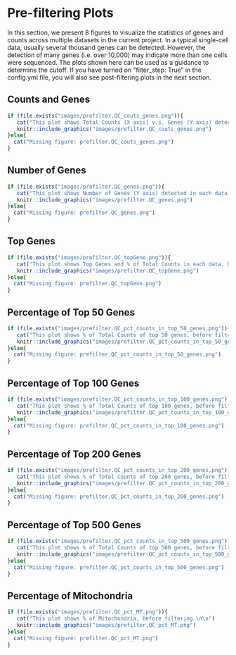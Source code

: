 # Pre-filtering Plots

In this section, we present 8 figures to visualize the statistics of genes and counts across multiple datasets in the current project. In a typical single-cell data, usually several thousand genes can be detected. However, the detection of many genes (i.e. over 10,000) may indicate more than one cells were sequenced. The plots shown here can be used as a guidance to determine the cutoff. If you have turned on "filter_step: True" in the config.yml file, you will also see post-filtering plots in the next section.

## Counts and Genes

```r
if (file.exists("images/prefilter.QC_couts_genes.png")){
   cat("This plot shows Total Counts (X axis) v.s. Genes (Y axis) detected in each data, before filtering.\n\n")
   knitr::include_graphics("images/prefilter.QC_couts_genes.png")
}else{
  cat("Missing figure: prefilter.QC_couts_genes.png") 
}
```

## Number of Genes

```r
if (file.exists("images/prefilter.QC_genes.png")){
   cat("This plot shows Number of Genes (Y axis) detected in each data, before filtering.\n\n")
   knitr::include_graphics("images/prefilter.QC_genes.png")
}else{
  cat("Missing figure: prefilter.QC_genes.png")
}
```

## Top Genes

```r
if (file.exists("images/prefilter.QC_topGene.png")){
   cat("This plot shows Top Genes and % of Total Counts in each data, before filtering.\n\n")
   knitr::include_graphics("images/prefilter.QC_topGene.png")
}else{
  cat("Missing figure: prefilter.QC_topGene.png")
}
```

## Percentage of Top 50 Genes

```r
if (file.exists("images/prefilter.QC_pct_counts_in_top_50_genes.png")){
   cat("This plot shows % of Total Counts of top 50 genes, before filtering.\n\n")
   knitr::include_graphics("images/prefilter.QC_pct_counts_in_top_50_genes.png")
}else{
  cat("Missing figure: prefilter.QC_pct_counts_in_top_50_genes.png")
}
```

## Percentage of Top 100 Genes

```r
if (file.exists("images/prefilter.QC_pct_counts_in_top_100_genes.png")){
   cat("This plot shows % of Total Counts of top 100 genes, before filtering.\n\n")
   knitr::include_graphics("images/prefilter.QC_pct_counts_in_top_100_genes.png")
}else{
  cat("Missing figure: prefilter.QC_pct_counts_in_top_100_genes.png")
}
```

## Percentage of Top 200 Genes

```r
if (file.exists("images/prefilter.QC_pct_counts_in_top_200_genes.png")){
   cat("This plot shows % of Total Counts of top 200 genes, before filtering.\n\n")
   knitr::include_graphics("images/prefilter.QC_pct_counts_in_top_200_genes.png")
}else{
  cat("Missing figure: prefilter.QC_pct_counts_in_top_200_genes.png")
}
```

## Percentage of Top 500 Genes

```r
if (file.exists("images/prefilter.QC_pct_counts_in_top_500_genes.png")){
   cat("This plot shows % of Total Counts of top 500 genes, before filtering.\n\n")
   knitr::include_graphics("images/prefilter.QC_pct_counts_in_top_500_genes.png")
}else{
  cat("Missing figure: prefilter.QC_pct_counts_in_top_500_genes.png")
}
```

## Percentage of Mitochondria

```r
if (file.exists("images/prefilter.QC_pct_MT.png")){
   cat("This plot shows % of Mitochondria, before filtering.\n\n")
   knitr::include_graphics("images/prefilter.QC_pct_MT.png")
}else{
  cat("Missing figure: prefilter.QC_pct_MT.png")
}
```
